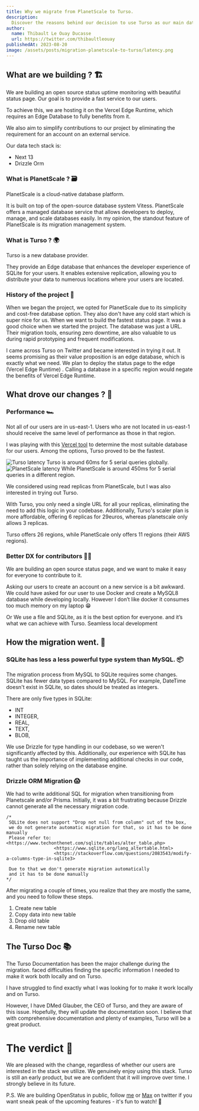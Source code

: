 ---
title: Why we migrate from PlanetScale to Turso.
description:
  Discover the reasons behind our decision to use Turso as our main database.
author:
  name: Thibault Le Ouay Ducasse
  url: https://twitter.com/thibaultleouay
publishedAt: 2023-08-20
image: /assets/posts/migration-planetscale-to-turso/latency.png
---

## What are we building ? 🏗️

We are building an open source status uptime monitoring with beautiful status
page. Our goal is to provide a fast service to our users.

To achieve this, we are hosting it on the Vercel Edge Runtime, which requires an
Edge Database to fully benefits from it.

We also aim to simplify contributions to our project by eliminating the
requirement for an account on an external service.

Our data tech stack is:

- Next 13
- Drizzle Orm

### What is PlanetScale ? 🗃️

PlanetScale is a cloud-native database platform.

It is built on top of the open-source database system Vitess. PlanetScale offers
a managed database service that allows developers to deploy, manage, and scale
databases easily. In my opinion, the standout feature of PlanetScale is its
migration management system.

### What is Turso ? 🌍

Turso is a new database provider.

They provide an Edge database that enhances the developer experience of SQLite
for your users. It enables extensive replication, allowing you to distribute
your data to numerous locations where your users are located.

### History of the project 📜

When we began the project, we opted for PlanetScale due to its simplicity and
cost-free database option. They also don't have any cold start which is super
nice for us. When we want to build the fastest status page. It was a good choice
when we started the project. The database was just a URL. Their migration tools,
ensuring zero downtime, are also valuable to us during rapid prototyping and
frequent modifications.

I came across Turso on Twitter and became interested in trying it out. It seems
promising as their value proposition is an edge database, which is exactly what
we need. We plan to deploy the status page to the edge (Vercel Edge Runtime) .
Calling a database in a specific region would negate the benefits of Vercel Edge
Runtime.

## What drove our changes ? 🤔

### Performance 🏎️

Not all of our users are in us-east-1. Users who are not located in us-east-1
should receive the same level of performance as those in that region.

I was playing with this [Vercel tool](https://edge-data-latency.vercel.app/) to
determine the most suitable database for our users. Among the options, Turso
proved to be the fastest.

![Turso latency](/assets/posts/migration-planetscale-to-turso/turso-latency.png)
Turso is around 60ms for 5 serial queries globally.
![PlanetScale latency](/assets/posts/migration-planetscale-to-turso/planetscale-latency.png)
While PlanetScale is around 450ms for 5 serial queries in a different region.

We considered using read replicas from PlanetScale, but I was also interested in
trying out Turso.

With Turso, you only need a single URL for all your replicas, eliminating the
need to add this logic in your codebase. Additionally, Turso's scaler plan is
more affordable, offering 6 replicas for 29euros, whereas planetscale only
allows 3 replicas.

Turso offers 26 regions, while PlanetScale only offers 11 regions (their AWS
regions).

### Better DX for contributors 🧑‍💻

We are building an open source status page, and we want to make it easy for
everyone to contribute to it.

Asking our users to create an account on a new service is a bit awkward. We
could have asked for our user to use Docker and create a MySQL8 database while
developing locally. However I don’t like docker it consumes too much memory on
my laptop 😁

Or We use a file and SQLite, as it is the best option for everyone. and it’s
what we can achieve with Turso. Seamless local development

## How the migration went. 🚀

### SQLite has less a less powerful type system than MySQL. 📦

The migration process from MySQL to SQLite requires some changes. SQLite has
fewer data types compared to MySQL. For example, DateTime doesn't exist in
SQLite, so dates should be treated as integers.

There are only five types in SQLite:

- INT
- INTEGER,
- REAL,
- TEXT,
- BLOB,

We use Drizzle for type handling in our codebase, so we weren't significantly
affected by this. Additionally, our experience with SQLite has taught us the
importance of implementing additional checks in our code, rather than solely
relying on the database engine.

### Drizzle ORM Migration 😱

We had to write additional SQL for migration when transitioning from Planetscale
and/or Prisma. Initially, it was a bit frustrating because Drizzle cannot
generate all the necessary migration code.

```
/*
 SQLite does not support "Drop not null from column" out of the box,
 we do not generate automatic migration for that, so it has to be done manually
 Please refer to: <https://www.techonthenet.com/sqlite/tables/alter_table.php>
                  <https://www.sqlite.org/lang_altertable.html>
                  <https://stackoverflow.com/questions/2083543/modify-a-columns-type-in-sqlite3>

 Due to that we don't generate migration automatically
 and it has to be done manually
*/

```

After migrating a couple of times, you realize that they are mostly the same,
and you need to follow these steps.

1. Create new table
2. Copy data into new table
3. Drop old table
4. Rename new table

## The Turso Doc 📚

The Turso Documentation has been the major challenge during the migration. faced
difficulties finding the specific information I needed to make it work both
locally and on Turso.

I have struggled to find exactly what I was looking for to make it work locally
and on Turso.

However, I have DMed Glauber, the CEO of Turso, and they are aware of this
issue. Hopefully, they will update the documentation soon. I believe that with
comprehensive documentation and plenty of examples, Turso will be a great
product.

# The verdict 🍾

We are pleased with the change, regardless of whether our users are interested
in the stack we utilize. We genuinely enjoy using this stack. Turso is still an
early product, but we are confident that it will improve over time. I strongly
believe in its future.

P.S. We are building OpenStatus in public, follow
[me](https://www.twitter.com/thibaultleouay) or
[Max](https://www.twitter.com/mxkaske) on twitter if you want sneak peak of the
upcoming features - it's fun to watch! 🍿
